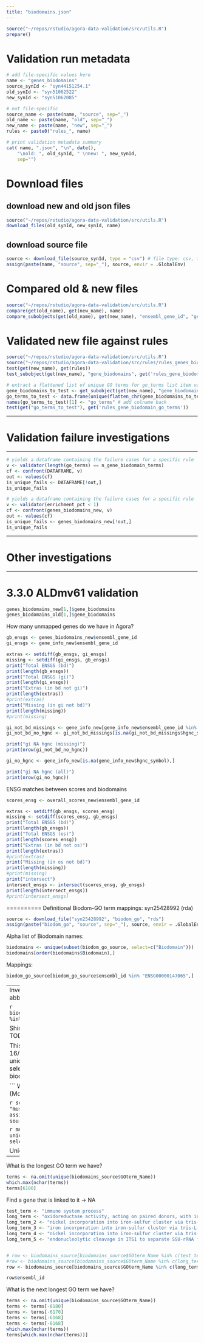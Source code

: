 ```yaml
---
title: "biodomains.json"
---
```


```r
source("~/repos/rstudio/agora-data-validation/src/utils.R")
prepare()
```

# Validation run metadata
```r
# add file-specific values here
name <- "genes_biodomains"
source_synId <- "syn44151254.1"
old_synId <- "syn51062522"
new_synId <- "syn51062085"

# not file-specific
source_name <- paste(name, "source", sep="_")
old_name <- paste(name, "old", sep="_")
new_name <- paste(name, "new", sep="_")
rules <- paste0("rules_", name)

# print validation metadata summary
cat( name, ".json", "\n", date(),
    "\nold: ", old_synId, " \nnew: ", new_synId,
    sep="")
```

# Download files

## download new and old json files
```r
source("~/repos/rstudio/agora-data-validation/src/utils.R")
download_files(old_synId, new_synId, name)
```

## download source file
```r
source <- download_file(source_synId, type = "csv") # file type: csv, tsv, json, f (feather)
assign(paste(name, "source", sep="_"), source, envir = .GlobalEnv)
```

# Compared old & new files
```r
source("~/repos/rstudio/agora-data-validation/src/utils.R")
compare(get(old_name), get(new_name), name)
compare_subobjects(get(old_name), get(new_name), "ensembl_gene_id", "gene_biodomains")
```


# Validated new file against rules
```r
source("~/repos/rstudio/agora-data-validation/src/utils.R")
source("~/repos/rstudio/agora-data-validation/src/rules/rules_genes_biodomains.R")
test(get(new_name), get(rules))
test_subobject(get(new_name), "gene_biodomains", get('rules_gene_biodomains'))

# extract a flattened list of unique GO terms for go_terms list item validation
gene_biodomains_to_test <- get_subobject(get(new_name), "gene_biodomains")
go_terms_to_test <- data.frame(unique(flatten_chr(gene_biodomains_to_test$go_terms)))
names(go_terms_to_test)[1] <- "go_terms" # add colname back
test(get("go_terms_to_test"), get('rules_gene_biodomain_go_terms')) 
```


***
# Validation failure investigations
***


```r
# yields a dataframe containing the failure cases for a specific rule
v <- validator(length(go_terms) == n_gene_biodomain_terms)
cf <- confront(DATAFRAME, v)
out <- values(cf)
is_unique_fails <- DATAFRAME[!out,]
is_unique_fails
```



```r
# yields a dataframe containing the failure cases for a specific rule
v <- validator(enrichment_pct < 1)
cf <- confront(genes_biodomains_new, v)
out <- values(cf)
is_unique_fails <- genes_biodomains_new[!out,]
is_unique_fails
```

***
# Other investigations
***
# 3.3.0 ALDmv61 validation
```r
genes_biodomains_new[1,]$gene_biodomains
genes_biodomains_old[1,]$gene_biodomains

```

How many unmapped genes do we have in Agora?
```r
gb_ensgs <- genes_biodomains_new$ensembl_gene_id
gi_ensgs <- gene_info_new$ensembl_gene_id

extras <- setdiff(gb_ensgs, gi_ensgs)
missing <- setdiff(gi_ensgs, gb_ensgs)
print("Total ENSGS (bd)")
print(length(gb_ensgs))
print("Total ENSGS (gi)")
print(length(gi_ensgs))
print("Extras (in bd not gi)")
print(length(extras))
#print(extras)
print("Missing (in gi not bd)")
print(length(missing))
#print(missing)

gi_not_bd_missings <- gene_info_new[gene_info_new$ensembl_gene_id %in% missing, ]
gi_not_bd_no_hgnc <- gi_not_bd_missings[is.na(gi_not_bd_missings$hgnc_symbol),]

print("gi NA hgnc (missing)")
print(nrow(gi_not_bd_no_hgnc))

gi_no_hgnc <- gene_info_new[is.na(gene_info_new$hgnc_symbol),]

print("gi NA hgnc (all)")
print(nrow(gi_no_hgnc))
```

ENSG matches between scores and biodomains
```r
scores_ensg <- overall_scores_new$ensembl_gene_id

extras <- setdiff(gb_ensgs, scores_ensg)
missing <- setdiff(scores_ensg, gb_ensgs)
print("Total ENSGS (bd)")
print(length(gb_ensgs))
print("Total ENSGS (os)")
print(length(scores_ensg))
print("Extras (in bd not os)")
print(length(extras))
#print(extras)
print("Missing (in os not bd)")
print(length(missing))
#print(missing)
print("intersect")
intersect_ensgs <- intersect(scores_ensg, gb_ensgs)
print(length(intersect_ensgs))
#print(intersect_ensgs)
```


==========
Definitional Biodom-GO term mappings: syn25428992 (rda)

```r
source <- download_file("syn25428992", "biodom_go", "rds")
assign(paste("biodom_go", "source", sep="_"), source, envir = .GlobalEnv)
```

Alpha list of Biodomain names:

```r
biodomains <- unique(subset(biodom_go_source, select=c("Biodomain")))
biodomains[order(biodomains$Biodomain),]
```


Mappings:
```r
biodom_go_source[biodom_go_source$ensembl_id %in% "ENSG00000147065",]
```


----
Investigations of gene-biodomain-goterms abbreviated csv source file (syn44151254)

```r
biodomains_source[biodomains_source$ensembl_id %in% "ENSG00000147065",]
```

Shiny app source RDS file (from app github repo)
TODO support loading local file via utils?
```r
 filename <- file.choose()
 biodom_genes <- readRDS(filename)
 biodom_genes
```

This older version of the file seems to only have 16/19 biodomains in it:
```r
biodoms <- unique(subset(biodom_genes, select=c("Biodomain", "bd_terms")))
biodoms[order(biodoms$Biodomain),]

```
What's in the Annotated Biological Domains (Mouse) file?

```r
source <- download_file("syn26592124", "mus_biodom", "rds")
assign(paste("mus_biodom", "source", sep="_"), source, envir = .GlobalEnv)
```

```r
mus_biodom_source
unique(subset(mus_biodom_source, select=c("Biodomain")))
```

Unique biodomains
```r
biodomains <- sort(unique(biodomains_source$Biodomain))
cat(biodomains, sep = "\n")
```

---
What is the longest GO term we have?
```r
terms <- na.omit(unique(biodomains_source$GOterm_Name))
which.max(nchar(terms))
terms[6180]
```

Find a gene that is linked to it 
-> NA
```r
test_term <- "immune system process"
long_term <- "oxidoreductase activity, acting on paired donors, with incorporation or reduction of molecular oxygen, reduced iron-sulfur protein as one donor, and incorporation of one atom of oxygen"
long_term_2 <- "nickel incorporation into iron-sulfur cluster via tris-L-cysteinyl L-cysteine persulfido L-glutamato L-histidino L-serinyl nickel triiron disulfide trioxide"
long_term_3 <- "iron incorporation into iron-sulfur cluster via tris-L-cysteinyl L-cysteine persulfido L-glutamato L-histidino L-serinyl nickel triiron disulfide trioxide"
long_term_4 <- "nickel incorporation into iron-sulfur cluster via tris-L-cysteinyl L-cysteine persulfido bis-L-glutamato L-histidino nickel triiron disulfide trioxide"
long_term_5 <- "endonucleolytic cleavage in ITS1 to separate SSU-rRNA from 5.8S rRNA and LSU-rRNA from tricistronic rRNA transcript (SSU-rRNA, 5.8S rRNA, LSU-rRNA)"


# row <- biodomains_source[biodomains_source$GOterm_Name %in% c(test_term),]
#row <- biodomains_source[biodomains_source$GOterm_Name %in% c(long_term),]
row <- biodomains_source[biodomains_source$GOterm_Name %in% c(long_term_5),]

row$ensembl_id
```

What is the next longest GO term we have?
```r
terms <- na.omit(unique(biodomains_source$GOterm_Name))
terms <- terms[-6180]
terms <- terms[-6170]
terms <- terms[-6168]
terms <- terms[-6168]
which.max(nchar(terms))
terms[which.max(nchar(terms))]
```


